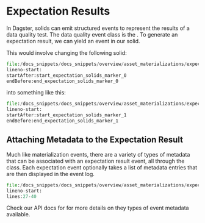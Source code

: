 
<DynamicMetaTags
  title="Expectation Results | Dagster"
  description="In Dagster, solids can emit structured events to represent the results of a data quality test."
/>

# Expectation Results

In Dagster, solids can emit structured events to represent the results of a data quality test. The
data quality event class is the <PyObject module="dagster" object="ExpectationResult" />. To
generate an expectation result, we can yield an <PyObject module="dagster" object="ExpectationResult" /> event
in our solid.

This would involve changing the following solid:

```python literalinclude caption=expectation.py
file:/docs_snippets/docs_snippets/overview/asset_materializations/expectation_solids.py
lineno-start:
startAfter:start_expectation_solids_marker_0
endBefore:end_expectation_solids_marker_0
```

into something like this:

```python literalinclude caption=materialization.py
file:/docs_snippets/docs_snippets/overview/asset_materializations/expectation_solids.py
lineno-start:
startAfter:start_expectation_solids_marker_1
endBefore:end_expectation_solids_marker_1
```

## Attaching Metadata to the Expectation Result

Much like materialization events, there are a variety of types of metadata that can be associated
with an expectation result event, all through the <PyObject module="dagster" object="EventMetadataEntry" /> class.
Each expectation event optionally takes a list of metadata entries that are then displayed in the
event log.

```python literalinclude caption=materialization.py
file:/docs_snippets/docs_snippets/overview/asset_materializations/expectation_solids.py
lineno-start:
lines:27-40
```

Check our API docs for <PyObject module="dagster" object="EventMetadataEntry" /> for more details
on they types of event metadata available.
